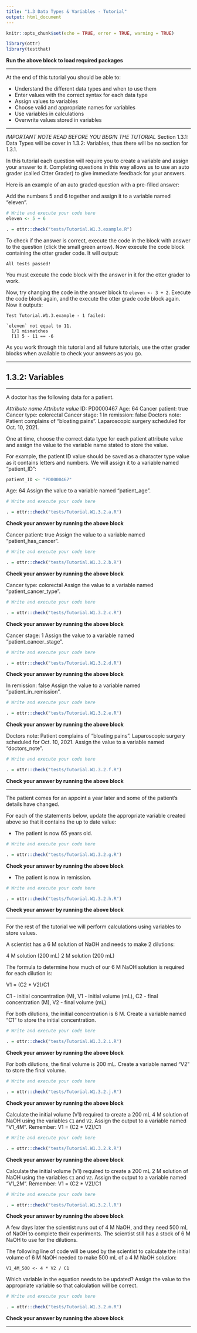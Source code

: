 ```yaml
---
title: "1.3 Data Types & Variables - Tutorial"
output: html_document
---
```


```r
knitr::opts_chunk$set(echo = TRUE, error = TRUE, warning = TRUE)

library(ottr)
library(testthat)
```
**Run the above block to load required packages**

---

At the end of this tutorial you should be able to:

* Understand the different data types and when to use them
* Enter values with the correct syntax for each data type
* Assign values to variables
* Choose valid and appropriate names for variables
* Use variables in calculations
* Overwrite values stored in variables

---

*IMPORTANT NOTE* *READ BEFORE YOU BEGIN THE TUTORIAL*
Section 1.3.1: Data Types will be cover in 1.3.2: Variables, thus there will be no section for 1.3.1. 

In this tutorial each question will require you to create a variable and assign your answer to it. Completing questions in this way allows us to use an auto grader (called Otter Grader) to give immediate feedback for your answers. 

Here is an example of an auto graded question with a pre-filled answer:

Add the numbers 5 and 6 together and assign it to a variable named "eleven".

```r
# Write and execute your code here
eleven <- 5 + 6

```

```r
. = ottr::check("tests/Tutorial.W1.3.example.R")
```

To check if the answer is correct, execute the code in the block with answer to the question (click the small green arrow). Now execute the code block containing the otter grader code. It will output: 

`All tests passed!`

You must execute the code block with the answer in it for the otter grader to work.

Now, try changing the code in the answer block to `eleven <- 3 + 2`. Execute the code block again, and the execute the otter grade code block again. Now it outputs: 

```
Test Tutorial.W1.3.example - 1 failed:

`eleven` not equal to 11.
  1/1 mismatches
  [1] 5 - 11 == -6
```

As you work through this tutorial and all future tutorials, use the otter grader blocks when available to check your answers as you go.

---

## 1.3.2: Variables

---

A doctor has the following data for a patient.

*Attribute name*  *Attribute value*
ID:               PD0000467
Age:              64
Cancer patient:   true
Cancer type:      colorectal
Cancer stage:     1
In remission:     false
Doctors note:     Patient complains of "bloating pains". Laparoscopic surgery scheduled for Oct. 10, 2021.

One at time, choose the correct data type for each patient attribute value and assign the value to the variable name stated to store the value. 

For example, the patient ID value should be saved as a character type value as it contains letters and numbers. We will assign it to a variable named "patient_ID":

```r
patient_ID <- "PD0000467"
```

Age: 64
Assign the value to a variable named "patient_age".

```r
# Write and execute your code here

```

```r
. = ottr::check("tests/Tutorial.W1.3.2.a.R")
```
**Check your answer by running the above block** 

Cancer patient: true
Assign the value to a variable named "patient_has_cancer".

```r
# Write and execute your code here

```

```r
. = ottr::check("tests/Tutorial.W1.3.2.b.R")
```
**Check your answer by running the above block** 

Cancer type: colorectal
Assign the value to a variable named "patient_cancer_type".

```r
# Write and execute your code here

```

```r
. = ottr::check("tests/Tutorial.W1.3.2.c.R")
```
**Check your answer by running the above block** 

Cancer stage: 1
Assign the value to a variable named "patient_cancer_stage".

```r
# Write and execute your code here

```

```r
. = ottr::check("tests/Tutorial.W1.3.2.d.R")
```
**Check your answer by running the above block** 

In remission: false
Assign the value to a variable named "patient_in_remission".

```r
# Write and execute your code here

```

```r
. = ottr::check("tests/Tutorial.W1.3.2.e.R")
```
**Check your answer by running the above block** 

Doctors note: Patient complains of "bloating pains". Laparoscopic surgery scheduled for Oct. 10, 2021.
Assign the value to a variable named "doctors_note".

```r
# Write and execute your code here

```

```r
. = ottr::check("tests/Tutorial.W1.3.2.f.R")
```
**Check your answer by running the above block** 

---

The patient comes for an appoint a year later and some of the patient's details have changed. 

For each of the statements below, update the appropriate variable created above so that it contains the up to date value:

- The patient is now 65 years old.

```r
# Write and execute your code here

```

```r
. = ottr::check("tests/Tutorial.W1.3.2.g.R")
```
**Check your answer by running the above block** 

- The patient is now in remission.

```r
# Write and execute your code here

```

```r
. = ottr::check("tests/Tutorial.W1.3.2.h.R")
```
**Check your answer by running the above block** 

---

For the rest of the tutorial we will perform calculations using variables to store values.

A scientist has a 6 M solution of NaOH and needs to make 2 dilutions:

4 M solution (200 mL)
2 M solution (200 mL)

The formula to determine how much of our 6 M NaOH solution is required for each dilution is: 

V1 = (C2 * V2)/C1

C1 - initial concentration (M), V1 - initial volume (mL), C2 - final concentration (M), V2 - final volume (mL)

For both dilutions, the initial concentration is 6 M. Create a variable named "C1" to store the initial concentration.

```r
# Write and execute your code here

```

```r
. = ottr::check("tests/Tutorial.W1.3.2.i.R")
```
**Check your answer by running the above block** 

For both dilutions, the final volume is 200 mL. Create a variable named "V2" to store the final volume.

```r
# Write and execute your code here

```

```r
. = ottr::check("tests/Tutorial.W1.3.2.j.R")
```
**Check your answer by running the above block** 

Calculate the initial volume (V1) required to create a 200 mL 4 M solution of NaOH using the variables `C1` and `V2`. Assign the output to a variable named "V1_4M". 
Remember: V1 = (C2 * V2)/C1

```r
# Write and execute your code here

```

```r
. = ottr::check("tests/Tutorial.W1.3.2.k.R")
```
**Check your answer by running the above block** 

Calculate the initial volume (V1) required to create a 200 mL 2 M solution of NaOH using the variables `C1` and `V2`. Assign the output to a variable named "V1_2M". 
Remember: V1 = (C2 * V2)/C1

```r
# Write and execute your code here

```

```r
. = ottr::check("tests/Tutorial.W1.3.2.l.R")
```
**Check your answer by running the above block** 

A few days later the scientist runs out of 4 M NaOH, and they need 500 mL of NaOH to complete their experiments. The scientist still has a stock of 6 M NaOH to use for the dilutions. 

The following line of code will be used by the scientist to calculate the initial volume of 6 M NaOH needed to make 500 mL of a 4 M NaOH solution:

    V1_4M_500 <- 4 * V2 / C1

Which variable in the equation needs to be updated? Assign the value to the appropriate variable so that calculation will be correct.

```r
# Write and execute your code here

```

```r
. = ottr::check("tests/Tutorial.W1.3.2.m.R")
```
**Check your answer by running the above block** 

---
